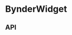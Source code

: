 
<Meta
  title="Components/BynderWidget"
  component={BynderWidget}
  decorators={[withKnobs]}
/>

# BynderWidget

<Preview>
  <Story name="Base component">
    <BynderWidget
      heading="Media Releases"
      id="6E8E63F9-7A54-442B-861E291124E19D94"
    />
  </Story>
</Preview>

## API

<Props of={BynderWidget} />
